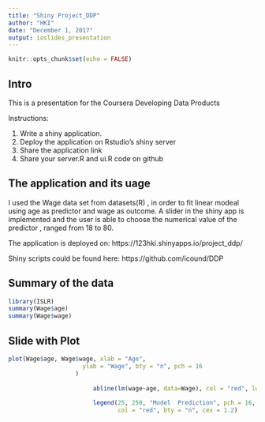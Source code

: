 ---
title: "Shiny Project_DDP"
author: "HKI"
date: "December 1, 2017"
output: ioslides_presentation
---

```{r setup, include=FALSE}
knitr::opts_chunk$set(echo = FALSE)
```

## Intro

This is a presentation for the Coursera Developing Data Products 

Instructions:

1. Write a shiny application.
2. Deploy the application on Rstudio's shiny server
3. Share the application link 
4. Share your server.R and ui.R code on github


## The application and its uage

I used the Wage data set from datasets(R) , in order to  fit linear modeal using age as predictor and
wage as outcome. A slider in the shiny app is implemented and the user is able to choose the numerical value of the predictor , ranged from 18 to 80.

The application is deployed on: https://123hki.shinyapps.io/project_ddp/
        
Shiny scripts could be found here: https://github.com/icound/DDP
        

## Summary of the data

```{r wage, echo = TRUE}
library(ISLR)
summary(Wage$age)
summary(Wage$wage)
```

## Slide with Plot

```{r pressure}
plot(Wage$age, Wage$wage, xlab = "Age", 
                     ylab = "Wage", bty = "n", pch = 16
                   )
               
                        abline(lm(wage~age, data=Wage), col = "red", lwd = 2)
               
                        legend(25, 250, "Model  Prediction", pch = 16, 
                               col = "red", bty = "n", cex = 1.2)
                
```

